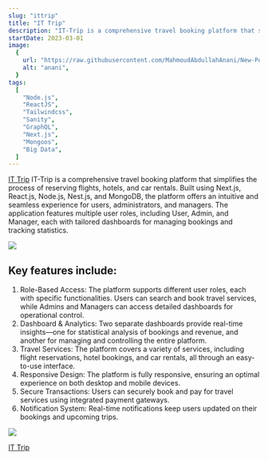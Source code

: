 ```yaml
---
slug: "ittrip"
title: "IT Trip"
description: "IT-Trip is a comprehensive travel booking platform that simplifies the process of reserving flights, hotels, and car rentals. Built using Next.js, React.js, Node.js, Nest.js, and MongoDB, the platform offers an intuitive and seamless experience for users, administrators, and managers. The application features multiple user roles, including User, Admin, and Manager, each with tailored dashboards for managing bookings and tracking statistics."
startDate: 2023-03-01
image:
  {
    url: "https://raw.githubusercontent.com/MahmoudAbdullahAnani/New-Portfolio/refs/heads/main/public/projects/ittrip.png",
    alt: "anani",
  }
tags:
  [
    "Node.js",
    "ReactJS",
    "Tailwindcss",
    "Sanity",
    "GraphQL",
    "Next.js",
    "Mongoos",
    "Big Data",
  ]
---
```


[IT Trip](https://ittrip.vercel.app/) IT-Trip is a comprehensive travel booking platform that simplifies the process of reserving flights, hotels, and car rentals. Built using Next.js, React.js, Node.js, Nest.js, and MongoDB, the platform offers an intuitive and seamless experience for users, administrators, and managers. The application features multiple user roles, including User, Admin, and Manager, each with tailored dashboards for managing bookings and tracking statistics.

![](https://raw.githubusercontent.com/MahmoudAbdullahAnani/New-Portfolio/refs/heads/main/public/projects/ittrip.png)

## Key features include:

1. Role-Based Access: The platform supports different user roles, each with specific functionalities. Users can search and book travel services, while Admins and Managers can access detailed dashboards for operational control.
2. Dashboard & Analytics: Two separate dashboards provide real-time insights—one for statistical analysis of bookings and revenue, and another for managing and controlling the entire platform.
3. Travel Services: The platform covers a variety of services, including flight reservations, hotel bookings, and car rentals, all through an easy-to-use interface.
4. Responsive Design: The platform is fully responsive, ensuring an optimal experience on both desktop and mobile devices.
5. Secure Transactions: Users can securely book and pay for travel services using integrated payment gateways.
6. Notification System: Real-time notifications keep users updated on their bookings and upcoming trips.

![](https://raw.githubusercontent.com/MahmoudAbdullahAnani/New-Portfolio/refs/heads/main/public/projects/ittrip-page.png)

<a href="https://ittrip.vercel.app/" target="_blank">
  IT Trip
</a>
